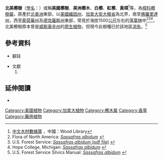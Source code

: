 {{Speciesbox
| image = Sassafras7.jpg
| status = 
| status_system = 
| genus = Sassafras
| species = randaiense
| binomial = ''Sassafras albidum''
| binomial_authority = ([[托馬斯·納托爾|Nutt.]])[[克里斯琴·戈特弗里德·丹尼爾·尼斯·馮埃森貝克|Nees]]
| range_map =  Albidum.JPEG
| range_map_caption = 北美檫樹分布範圍
| synonyms =*''Laurus sassafras'' <small>L.</small>
*''Sassafras albidum'' var. molle <small>(Raf.) Fernald</small>
*''Sassafras officinalis'' <small>T. Nees & C.H. Eberm.</small>
*''Sassafras triloba'' <small>Raf.</small>
*''Sassafras triloba'' var. mollis <small>Raf.</small>
* ''Sassafras variifolium'' <small>Kuntze</small>
|synonyms_ref=<ref>{{Cite web |url=http://www.theplantlist.org/tpl1.1/record/tro-17804221 |title=The Plant List, ''Sassafras albidum'' |accessdate=2014-03-25 |archive-date=2018-10-04 |archive-url=https://web.archive.org/web/20181004002606/http://www.theplantlist.org/tpl1.1/record/tro-17804221 |dead-url=no }}</ref>
}}

'''北美檫樹'''（[[學名|學名]]：{{lang|la|''Sassafras albidum''}}）或稱'''美國檫樹'''、'''美洲檫木'''、'''白檫'''、'''紅檫'''、'''黃樟'''<ref>[http://www.woodlib.com/identification/sassafras 中文木材數據庫] {{Wayback|url=http://www.woodlib.com/identification/sassafras |date=20140323150949 }}，中國：Wood Library</ref>等，為[[樟科|樟科]][[檫樹屬|檫樹屬]]，原產於[[北美洲|北美洲]]東部，以[[美國|美國]][[緬因州|緬因州]]、[[加拿大|加拿大]][[安大略省|安大略省]]為北界，南至[[佛羅里達州|佛羅里達州]]，西至[[愛荷華州|愛荷華州]]及[[德克薩斯州|德克薩斯州]]東部，常見於海拔1500[[公尺|公尺]]左右的[[落葉植物|落葉林]]中<ref name=fna>Flora of North America: [http://www.efloras.org/florataxon.aspx?flora_id=1&taxon_id=233501217 ''Sassafras albidum''] {{Wayback|url=http://www.efloras.org/florataxon.aspx?flora_id=1&taxon_id=233501217 |date=20141012165404 }}</ref><ref name=usfs>U.S. Forest Service: [http://www.fs.fed.us/global/iitf/pdf/shrubs/Sassafras%20albidum.pdf ''Sassafras albidum'' (pdf file)] {{Wayback|url=http://www.fs.fed.us/global/iitf/pdf/shrubs/Sassafras%20albidum.pdf |date=20121004213702 }}</ref><ref name=hope>Hope College, Michigan: [http://www.hope.edu/academic/biology/naturepreserve/Trees/Sasalb.htm ''Sassafras albidum''] {{Wayback|url=http://www.hope.edu/academic/biology/naturepreserve/Trees/Sasalb.htm |date=20150924031221 }}</ref>，北美檫樹原本曾是[[威斯康辛州|威斯康辛州]]的[[本土植物|原生植物]]，但現今此樹種已於該地區[[局部地區滅絕|消失]]。<ref name=usfs1>U.S. Forest Service Silvics Manual: [http://www.na.fs.fed.us/pubs/silvics_manual/volume_2/sassafras/albidum.htm ''Sassafras albidum''] {{Wayback|url=http://www.na.fs.fed.us/pubs/silvics_manual/volume_2/sassafras/albidum.htm |date=20140218002641 }}</ref>

==參考資料==
*腳註
<div class="references-small">
{{reflist|2}}
</div>

*文獻
*#{{Cite book| author =歐辰雄、呂福原| title =《觀霧台灣檫樹自然保護區植物相調查研究》| location =台灣| publisher =農委會林務局| date =1998年12月| pages =| ISBN =| accessdate =2014-03-19| url =http://conservation.forest.gov.tw/public/Attachment/61201622971.pdf| language =中文| quote =| deadurl =yes| archiveurl =https://web.archive.org/web/20140312212544/http://conservation.forest.gov.tw/public/Attachment/61201622971.pdf| archivedate =2014-03-12}}

== 延伸閱讀 ==
{{refbegin}}
* {{wikispecies-inline|Sassafras albidum|北美檫樹}}
{{refend}}
{{Taxonbar|from=Q584469}}

[[Category:美國植物|Category:美國植物]]
[[Category:加拿大植物|Category:加拿大植物]]
[[Category:檫木属|Category:檫木属]]
[[Category:香草|Category:香草]]
[[Category:藥用植物|Category:藥用植物]]